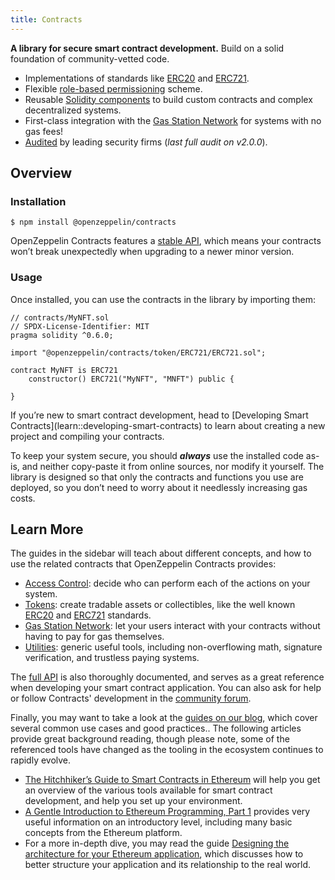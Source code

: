 ```yaml
---
title: Contracts
---
```


**A library for secure smart contract development.** Build on a solid foundation of community-vetted code.

* Implementations of standards like [ERC20](erc20) and [ERC721](erc721).
* Flexible [role-based permissioning](access-control) scheme.
* Reusable [Solidity components](utilities) to build custom contracts and complex decentralized systems.
* First-class integration with the [Gas Station Network](gsn) for systems with no gas fees!
* [Audited](https://github.com/OpenZeppelin/openzeppelin-contracts/tree/master/audit) by leading security firms (_last full audit on v2.0.0_).

## Overview

### Installation

```console
$ npm install @openzeppelin/contracts
```

OpenZeppelin Contracts features a [stable API](releases-stability#api-stability), which means your contracts won’t break unexpectedly when upgrading to a newer minor version.

### Usage

Once installed, you can use the contracts in the library by importing them:

```solidity
// contracts/MyNFT.sol
// SPDX-License-Identifier: MIT
pragma solidity ^0.6.0;

import "@openzeppelin/contracts/token/ERC721/ERC721.sol";

contract MyNFT is ERC721
    constructor() ERC721("MyNFT", "MNFT") public {

}
```

<Callout>
If you’re new to smart contract development, head to [Developing Smart Contracts](learn::developing-smart-contracts) to learn about creating a new project and compiling your contracts.
</Callout>

To keep your system secure, you should ***always*** use the installed code as-is, and neither copy-paste it from online sources, nor modify it yourself. The library is designed so that only the contracts and functions you use are deployed, so you don’t need to worry about it needlessly increasing gas costs.

## Learn More

The guides in the sidebar will teach about different concepts, and how to use the related contracts that OpenZeppelin Contracts provides:

* [Access Control](access-control): decide who can perform each of the actions on your system.
* [Tokens](tokens): create tradable assets or collectibles, like the well known [ERC20](erc20) and [ERC721](erc721) standards.
* [Gas Station Network](gsn): let your users interact with your contracts without having to pay for gas themselves.
* [Utilities](utilities): generic useful tools, including non-overflowing math, signature verification, and trustless paying systems.

The [full API](contracts/v3.x/api/token/ERC20) is also thoroughly documented, and serves as a great reference when developing your smart contract application. You can also ask for help or follow Contracts' development in the [community forum](https://forum.openzeppelin.com).

Finally, you may want to take a look at the [guides on our blog](https://blog.openzeppelin.com/guides/), which cover several common use cases and good practices.. The following articles provide great background reading, though please note, some of the referenced tools have changed as the tooling in the ecosystem continues to rapidly evolve.

* [The Hitchhiker’s Guide to Smart Contracts in Ethereum](https://blog.openzeppelin.com/the-hitchhikers-guide-to-smart-contracts-in-ethereum-848f08001f05) will help you get an overview of the various tools available for smart contract development, and help you set up your environment.
* [A Gentle Introduction to Ethereum Programming, Part 1](https://blog.openzeppelin.com/a-gentle-introduction-to-ethereum-programming-part-1-783cc7796094) provides very useful information on an introductory level, including many basic concepts from the Ethereum platform.
* For a more in-depth dive, you may read the guide [Designing the architecture for your Ethereum application](https://blog.openzeppelin.com/designing-the-architecture-for-your-ethereum-application-9cec086f8317), which discusses how to better structure your application and its relationship to the real world.
